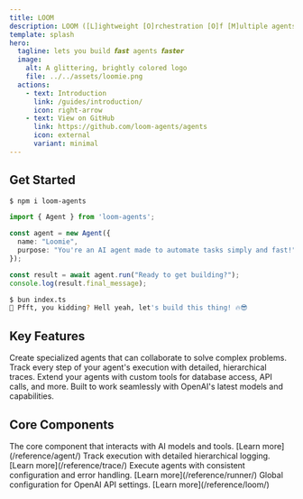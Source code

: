 ```yaml
---
title: LOOM 
description: LOOM ([L]ightweight [O]rchestration [O]f [M]ultiple agents) is an AI Agent orchestration toolkit.
template: splash
hero:
  tagline: lets you build 𝙛𝙖𝙨𝙩 agents 𝙛𝙖𝙨𝙩𝙚𝙧
  image:
    alt: A glittering, brightly colored logo
    file: ../../assets/loomie.png
  actions:
    - text: Introduction
      link: /guides/introduction/
      icon: right-arrow
    - text: View on GitHub
      link: https://github.com/loom-agents/agents
      icon: external
      variant: minimal
---
```



## Get Started

```bash
$ npm i loom-agents
```

```typescript
import { Agent } from 'loom-agents';

const agent = new Agent({
  name: "Loomie",
  purpose: "You're an AI agent made to automate tasks simply and fast!",
});

const result = await agent.run("Ready to get building?");
console.log(result.final_message);
```

```bash
$ bun index.ts
🚀 Pfft, you kidding? Hell yeah, let's build this thing! 🔥😎
```


## Key Features

<CardGrid stagger>
	<Card title="Hierarchical Agent Structure" icon="setting">
		Create specialized agents that can collaborate to solve complex problems.
	</Card>
	<Card title="Advanced Tracing" icon="document">
		Track every step of your agent's execution with detailed, hierarchical traces.
	</Card>
	<Card title="Tool Integration" icon="puzzle">
		Extend your agents with custom tools for database access, API calls, and more.
	</Card>
	<Card title="OpenAI Compatible" icon="open-book">
		Built to work seamlessly with OpenAI's latest models and capabilities.
	</Card>
</CardGrid>

## Core Components

<CardGrid>
	<Card title="Agent" icon="seti:typescript">
		The core component that interacts with AI models and tools.
		[Learn more](/reference/agent/)
	</Card>
	<Card title="Trace" icon="document">
		Track execution with detailed hierarchical logging.
		[Learn more](/reference/trace/)
	</Card>
	<Card title="Runner" icon="rocket">
		Execute agents with consistent configuration and error handling.
		[Learn more](/reference/runner/)
	</Card>
	<Card title="Loom" icon="setting">
		Global configuration for OpenAI API settings.
		[Learn more](/reference/loom/)
	</Card>
</CardGrid>

